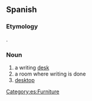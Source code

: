 {{also|escritório}}
==Spanish==

===Etymology===
{{etyl|la|es}} {{m|la|scriptorium}}.

===Noun===
{{es-noun|m}}

# a writing [[desk]]
# a room where writing is done
# [[desktop]] {{gloss|the main graphical user interface of an operating system}}

[[Category:es:Furniture]]